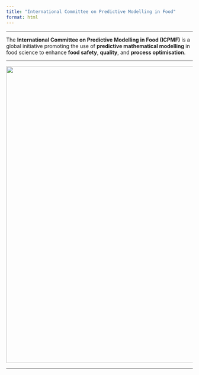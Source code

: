 ```yaml
---
title: "International Committee on Predictive Modelling in Food"
format: html
---
```


<!-- ![](images/logo.png){fig-align="center" width="500px"} -->

---

The **International Committee on Predictive Modelling in Food (ICPMF)** is a global initiative promoting the use of **predictive mathematical modelling** in food science to enhance **food safety**, **quality**, and **process optimisation**.

---

![](images/logo.png){fig-align="center" width="800px"}

---

